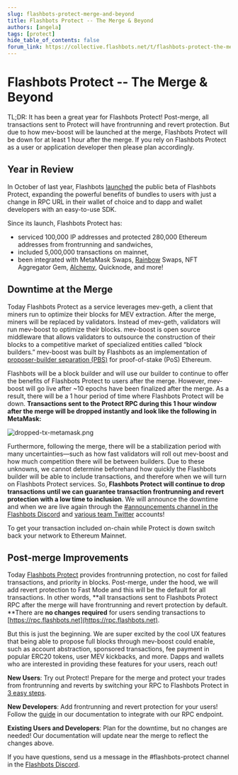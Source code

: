 ```yaml
---
slug: flashbots-protect-merge-and-beyond
title: Flashbots Protect -- The Merge & Beyond
authors: [angela]
tags: [protect]
hide_table_of_contents: false
forum_link: https://collective.flashbots.net/t/flashbots-protect-the-merge-beyond/890
---
```


# Flashbots Protect -- The Merge & Beyond

TL;DR: It has been a great year for Flashbots Protect! Post-merge, all transactions sent to Protect will have frontrunning and revert protection. But due to how mev-boost will be launched at the merge, Flashbots Protect will be down for at least 1 hour after the merge. If you rely on Flashbots Protect as a user or application developer then please plan accordingly.

<!--truncate-->

## Year in Review

In October of last year, Flashbots [launched](https://medium.com/flashbots/announcing-flashbots-protect-9e039e9f0aa3) the public beta of Flashbots Protect, expanding the powerful benefits of bundles to users with just a change in RPC URL in their wallet of choice and to dapp and wallet developers with an easy-to-use SDK.

Since its launch, Flashbots Protect has:

* serviced 100,000 IP addresses and protected 280,000 Ethereum addresses from frontrunning and sandwiches,
* included 5,000,000 transactions on mainnet,
* been integrated with MetaMask Swaps, [Rainbow](https://twitter.com/rainbowdotme/status/1552359075580706821?s=20&t=zBhwtvqaoyvB2AHUZpZmgQ) Swaps, NFT Aggregator Gem, [Alchemy](https://docs.alchemy.com/reference/eth-sendprivatetransaction), Quicknode, and more!

## Downtime at the Merge

Today Flashbots Protect as a service leverages mev-geth, a client that miners run to optimize their blocks for MEV extraction. After the merge, miners will be replaced by validators. Instead of mev-geth, validators will run mev-boost to optimize their blocks. mev-boost is open source middleware that allows validators to outsource the construction of their blocks to a competitive market of specialized entities called “block builders.” mev-boost was built by Flashbots as an implementation of [proposer-builder separation (PBS)](https://ethresear.ch/t/proposer-block-builder-separation-friendly-fee-market-designs/9725) for proof-of-stake (PoS) Ethereum.

Flashbots will be a block builder and will use our builder to continue to offer the benefits of Flashbots Protect to users after the merge. However, mev-boost will go live after ~10 epochs have been finalized after the merge. As a result, there will be a 1 hour period of time where Flashbots Protect will be down. **Transactions sent to the Protect RPC during this 1 hour window after the merge will be dropped instantly and look like the following in MetaMask:**

![dropped-tx-metamask.png](/img/dropped-tx-metamask.png)

Furthermore, following the merge, there will be a stabilization period with many uncertainties—such as how fast validators will roll out mev-boost and how much competition there will be between builders. Due to these unknowns, we cannot determine beforehand how quickly the Flashbots builder will be able to include transactions, and therefore when we will turn on Flashbots Protect services. So, **Flashbots Protect will continue to drop transactions until we can guarantee transaction frontrunning and revert protection with a low time to inclusion**. We will announce the downtime and when we are live again through the [#announcements channel in the Flashbots Discord](https://discord.gg/7hvTycdNcK) and [various team Twitter](https://twitter.com/bertcmiller) accounts!

To get your transaction included on-chain while Protect is down switch back your network to Ethereum Mainnet.


## Post-merge Improvements

Today [Flashbots Protect](https://docs.flashbots.net/flashbots-protect/overview) provides frontrunning protection, no cost for failed transactions, and priority in blocks. Post-merge, under the hood, we will add revert protection to Fast Mode and this will be the default for all transactions. In other words, **all transactions sent to Flashbots Protect RPC after the merge will have frontrunning and revert protection by default. **There are **no changes required** for users sending transactions to [https://rpc.flashbots.net](https://rpc.flashbots.net).

But this is just the beginning. We are super excited by the cool UX features that being able to propose full blocks through mev-boost could enable, such as account abstraction, sponsored transactions, fee payment in popular ERC20 tokens, user MEV kickbacks, and more. Dapps and wallets who are interested in providing these features for your users, reach out!

**New Users**: Try out Protect! Prepare for the merge and protect your trades from frontrunning and reverts by switching your RPC to Flashbots Protect in [3 easy steps](https://docs.flashbots.net/flashbots-protect/rpc/quick-start#how-to-use-flashbots-protect-rpc-in-metamask).

**New Developers**: Add frontrunning and revert protection for your users! Follow the [guide](https://docs.flashbots.net/flashbots-auction/searchers/advanced/rpc-endpoint) in our documentation to integrate with our RPC endpoint.

**Existing Users and Developers**: Plan for the downtime, but no changes are needed! Our documentation will update near the merge to reflect the changes above.

If you have questions, send us a message in the #flashbots-protect channel in the [Flashbots Discord](https://discord.gg/7hvTycdNcK).
